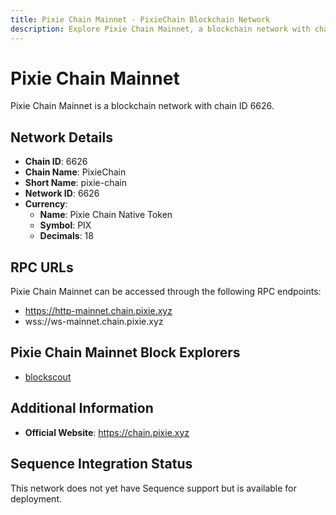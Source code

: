 ```yaml
--- 
title: Pixie Chain Mainnet - PixieChain Blockchain Network
description: Explore Pixie Chain Mainnet, a blockchain network with chain ID 6626. Learn about its native currency, Pixie Chain Native Token, and how to interact with the network.
---
```


# Pixie Chain Mainnet

Pixie Chain Mainnet is a blockchain network with chain ID 6626.

## Network Details

- **Chain ID**: 6626
- **Chain Name**: PixieChain
- **Short Name**: pixie-chain
- **Network ID**: 6626
- **Currency**: 
  - **Name**: Pixie Chain Native Token
  - **Symbol**: PIX
  - **Decimals**: 18

## RPC URLs

Pixie Chain Mainnet can be accessed through the following RPC endpoints:

- https://http-mainnet.chain.pixie.xyz
- wss://ws-mainnet.chain.pixie.xyz

## Pixie Chain Mainnet Block Explorers

- [blockscout](https://scan.chain.pixie.xyz)

## Additional Information

- **Official Website**: https://chain.pixie.xyz

## Sequence Integration Status

This network does not yet have Sequence support but is available for deployment.
